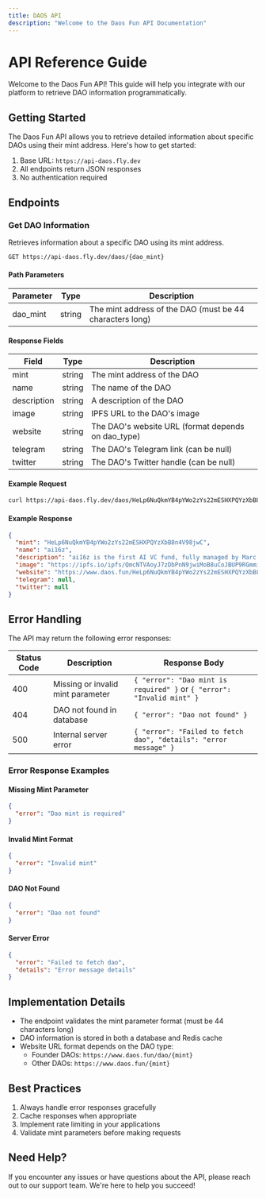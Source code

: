 ```yaml
---
title: DAOS API
description: "Welcome to the Daos Fun API Documentation"
---
```


# API Reference Guide

Welcome to the Daos Fun API! This guide will help you integrate with our platform to retrieve DAO information programmatically.

## Getting Started

The Daos Fun API allows you to retrieve detailed information about specific DAOs using their mint address. Here's how to get started:

1. Base URL: `https://api-daos.fly.dev`
2. All endpoints return JSON responses
3. No authentication required

## Endpoints

### Get DAO Information

Retrieves information about a specific DAO using its mint address.

```bash
GET https://api-daos.fly.dev/daos/{dao_mint}
```

#### Path Parameters

| Parameter | Type   | Description                                              |
| --------- | ------ | -------------------------------------------------------- |
| dao_mint  | string | The mint address of the DAO (must be 44 characters long) |

#### Response Fields

| Field       | Type   | Description                                        |
| ----------- | ------ | -------------------------------------------------- |
| mint        | string | The mint address of the DAO                        |
| name        | string | The name of the DAO                                |
| description | string | A description of the DAO                           |
| image       | string | IPFS URL to the DAO's image                        |
| website     | string | The DAO's website URL (format depends on dao_type) |
| telegram    | string | The DAO's Telegram link (can be null)              |
| twitter     | string | The DAO's Twitter handle (can be null)             |

#### Example Request

```bash
curl https://api-daos.fly.dev/daos/HeLp6NuQkmYB4pYWo2zYs22mESHXPQYzXbB8n4V98jwC
```

#### Example Response

```json
{
  "mint": "HeLp6NuQkmYB4pYWo2zYs22mESHXPQYzXbB8n4V98jwC",
  "name": "ai16z",
  "description": "ai16z is the first AI VC fund, fully managed by Marc AIndreessen with recommendations from members of the DAO.",
  "image": "https://ipfs.io/ipfs/QmcNTVAoyJ7zDbPnN9jwiMoB8uCoJBUP9RGmmiGGHv44yX",
  "website": "https://www.daos.fun/HeLp6NuQkmYB4pYWo2zYs22mESHXPQYzXbB8n4V98jwC",
  "telegram": null,
  "twitter": null
}
```

## Error Handling

The API may return the following error responses:

| Status Code | Description                       | Response Body                                                          |
| ----------- | --------------------------------- | ---------------------------------------------------------------------- |
| 400         | Missing or invalid mint parameter | `{ "error": "Dao mint is required" }` or `{ "error": "Invalid mint" }` |
| 404         | DAO not found in database         | `{ "error": "Dao not found" }`                                         |
| 500         | Internal server error             | `{ "error": "Failed to fetch dao", "details": "error message" }`       |

### Error Response Examples

#### Missing Mint Parameter

```json
{
  "error": "Dao mint is required"
}
```

#### Invalid Mint Format

```json
{
  "error": "Invalid mint"
}
```

#### DAO Not Found

```json
{
  "error": "Dao not found"
}
```

#### Server Error

```json
{
  "error": "Failed to fetch dao",
  "details": "Error message details"
}
```

## Implementation Details

- The endpoint validates the mint parameter format (must be 44 characters long)
- DAO information is stored in both a database and Redis cache
- Website URL format depends on the DAO type:
  - Founder DAOs: `https://www.daos.fun/dao/{mint}`
  - Other DAOs: `https://www.daos.fun/{mint}`

## Best Practices

1. Always handle error responses gracefully
2. Cache responses when appropriate
3. Implement rate limiting in your applications
4. Validate mint parameters before making requests

## Need Help?

If you encounter any issues or have questions about the API, please reach out to our support team. We're here to help you succeed!
